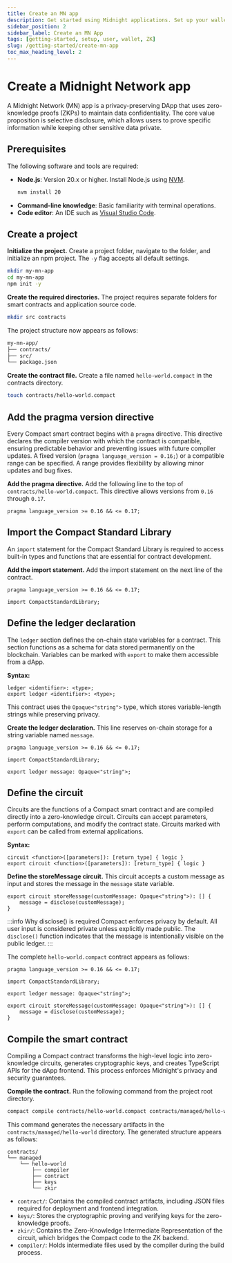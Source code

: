 ```yaml
---
title: Create an MN app
description: Get started using Midnight applications. Set up your wallet, get tokens, and start using privacy-preserving DApps.
sidebar_position: 2
sidebar_label: Create an MN App
tags: [getting-started, setup, user, wallet, ZK]
slug: /getting-started/create-mn-app
toc_max_heading_level: 2
---
```



# Create a Midnight Network app

A Midnight Network (MN) app is a privacy-preserving DApp that uses zero-knowledge proofs (ZKPs) to maintain data confidentiality. The core value proposition is selective disclosure, which allows users to prove specific information while keeping other sensitive data private.

## Prerequisites

The following software and tools are required:

* **Node.js**: Version 20.x or higher. Install Node.js using [NVM](https://github.com/nvm-sh/nvm).
  ```bash
  nvm install 20
  ```
* **Command-line knowledge**: Basic familiarity with terminal operations.
* **Code editor**: An IDE such as [Visual Studio Code](https://code.visualstudio.com).

## Create a project

<StepsProvider>
<Step>

**Initialize the project.** Create a project folder, navigate to the folder, and initialize an npm project. The `-y` flag accepts all default settings.

```bash
mkdir my-mn-app
cd my-mn-app
npm init -y
```

</Step>
<Step>

**Create the required directories.** The project requires separate folders for smart contracts and application source code.

```bash
mkdir src contracts
```

The project structure now appears as follows:

```bash
my-mn-app/
├── contracts/
├── src/
└── package.json
```

</Step>
<Step>

**Create the contract file.** Create a file named `hello-world.compact` in the contracts directory.

```bash
touch contracts/hello-world.compact
```

</Step>
</StepsProvider>

## Add the pragma version directive

Every Compact smart contract begins with a `pragma` directive. This directive declares the compiler version with which the contract is compatible, ensuring predictable behavior and preventing issues with future compiler updates. A fixed version (`pragma language_version = 0.16;`) or a compatible range can be specified. A range provides flexibility by allowing minor updates and bug fixes.

<StepsProvider>
<Step number="4">

**Add the pragma directive.** Add the following line to the top of `contracts/hello-world.compact`. This directive allows versions from `0.16` through `0.17`.

```compact
pragma language_version >= 0.16 && <= 0.17;
```

</Step>
</StepsProvider>

## Import the Compact Standard Library

An `import` statement for the Compact Standard Library is required to access built-in types and functions that are essential for contract development.

<StepsProvider>
<Step number="5">

**Add the import statement.** Add the import statement on the next line of the contract.

```compact
pragma language_version >= 0.16 && <= 0.17;

import CompactStandardLibrary;
```

</Step>
</StepsProvider>

## Define the ledger declaration

The `ledger` section defines the on-chain state variables for a contract. This section functions as a schema for data stored permanently on the blockchain. Variables can be marked with `export` to make them accessible from a dApp.

**Syntax:**

```compact
ledger <identifier>: <type>;
export ledger <identifier>: <type>;
```

This contract uses the `Opaque<"string">` type, which stores variable-length strings while preserving privacy.

<StepsProvider>
<Step number="6">

**Create the ledger declaration.** This line reserves on-chain storage for a string variable named `message`.

```compact
pragma language_version >= 0.16 && <= 0.17;

import CompactStandardLibrary;

export ledger message: Opaque<"string">;
```

</Step>
</StepsProvider>

## Define the circuit

Circuits are the functions of a Compact smart contract and are compiled directly into a zero-knowledge circuit. Circuits can accept parameters, perform computations, and modify the contract state. Circuits marked with `export` can be called from external applications.

**Syntax:**

```compact
circuit <function>([parameters]): [return_type] { logic }
export circuit <function>([parameters]): [return_type] { logic }
```

<StepsProvider>
<Step number="7">

**Define the storeMessage circuit.** This circuit accepts a custom message as input and stores the message in the `message` state variable.

```compact
export circuit storeMessage(customMessage: Opaque<"string">): [] {
    message = disclose(customMessage);
}
```

:::info Why disclose() is required
Compact enforces privacy by default. All user input is considered private unless explicitly made public. The `disclose()` function indicates that the message is intentionally visible on the public ledger.
:::

</Step>
</StepsProvider>

The complete `hello-world.compact` contract appears as follows:

```compact
pragma language_version >= 0.16 && <= 0.17;

import CompactStandardLibrary;

export ledger message: Opaque<"string">;

export circuit storeMessage(customMessage: Opaque<"string">): [] {
    message = disclose(customMessage);
}
```

## Compile the smart contract

Compiling a Compact contract transforms the high-level logic into zero-knowledge circuits, generates cryptographic keys, and creates TypeScript APIs for the dApp frontend. This process enforces Midnight's privacy and security guarantees.

<StepsProvider>
<Step number="8">

**Compile the contract.** Run the following command from the project root directory.

```bash
compact compile contracts/hello-world.compact contracts/managed/hello-world
```

This command generates the necessary artifacts in the `contracts/managed/hello-world` directory. The generated structure appears as follows:

```
contracts/
└── managed
    └── hello-world
        ├── compiler
        ├── contract
        ├── keys
        └── zkir
```

* `contract/`: Contains the compiled contract artifacts, including JSON files required for deployment and frontend integration.
* `keys/`: Stores the cryptographic proving and verifying keys for the zero-knowledge proofs.
* `zkir/`: Contains the Zero-Knowledge Intermediate Representation of the circuit, which bridges the Compact code to the ZK backend.
* `compiler/`: Holds intermediate files used by the compiler during the build process.

</Step>
</StepsProvider>